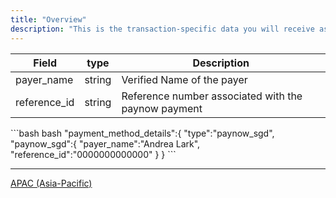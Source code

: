 ```yaml
---
title: "Overview"
description: "This is the transaction-specific data you will receive as part of a payment attempt for PayNow QR"
---
```


| Field         | type   | Description                                         |
| ------------- | ------ | --------------------------------------------------- |
| payer\_name   | string | Verified Name of the payer                          |
| reference\_id | string | Reference number associated with the paynow payment |

<CodeGroup>
  ```bash bash
  "payment_method_details":{
    "type":"paynow_sgd",
    "paynow_sgd":{
      "payer_name":"Andrea Lark",
      "reference_id":"0000000000000"
    }
  }
  ```
</CodeGroup>

***

[APAC (Asia-Pacific)](/docs/apac-asia-pacific-1)

